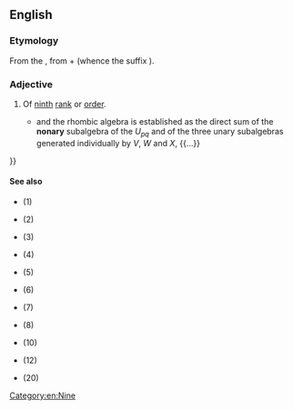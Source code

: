 ==English==

===Etymology===
From the {{etyl|la|en}} {{m|la|nōnārius}}, from {{m|la|nōnus||ninth}} + {{m|la|-ārius}} (whence the {{etyl|en|-}} suffix {{m|en|-ary}}).

===Adjective===
{{en-adj|-}}

# Of [[ninth]] [[rank]] or [[order]].
#* {{quote-journal
|date=1984-01-09
|first=L. J.
|last=Walpole
|title=Fourth-Rank Tensors of the Thirty-Two Crystal Classes: Multiplication Tables
|journal=Proceedings of the Royal Society of London, Series A, Mathematical and Physical Sciences
|volume=391
|issue=1800
|pages=149-179
|jstor=2397534
|passage={{...}} and the rhombic algebra is established as the direct sum of the '''nonary''' subalgebra of the ''U<sub>pq</sub>'' and of the three unary subalgebras generated individually by ''V'', ''W'' and ''X'', {{...}}
}}

====See also====
* {{l|en|primary}} (1)
* {{l|en|secondary}} (2)
* {{l|en|tertiary}} (3)
* {{l|en|quaternary}} (4)
* {{l|en|quinary}} (5)
* {{l|en|senary}} (6)
* {{l|en|septenary}} (7)
* {{l|en|octonary}} (8)
* {{l|en|denary}} (10)
* {{l|en|duodenary}} (12)
* {{l|en|vigenary}} (20)

[[Category:en:Nine]]